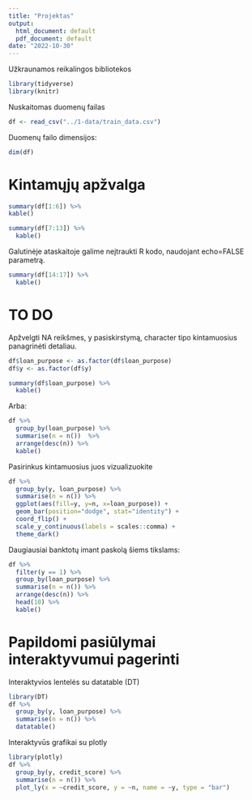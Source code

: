 ```yaml
---
title: "Projektas"
output:
  html_document: default
  pdf_document: default
date: "2022-10-30"
---
```


Užkraunamos reikalingos bibliotekos

```r
library(tidyverse)
library(knitr)
```

Nuskaitomas duomenų failas

```r
df <- read_csv("../1-data/train_data.csv")
```

Duomenų failo dimensijos:

```r
dim(df)
```

# Kintamųjų apžvalga

```r
summary(df[1:6]) %>%
kable()
```

```r
summary(df[7:13]) %>%
  kable()
```

Galutinėje ataskaitoje galime neįtraukti R kodo, naudojant echo=FALSE parametrą.

```r
summary(df[14:17]) %>%
  kable()
```

# TO DO

Apžvelgti NA reikšmes, y pasiskirstymą, character tipo kintamuosius panagrinėti detaliau.

```r
df$loan_purpose <- as.factor(df$loan_purpose)
df$y <- as.factor(df$y)
```

```r
summary(df$loan_purpose) %>%
  kable()
```

Arba:

```r
df %>%
  group_by(loan_purpose) %>%
  summarise(n = n())  %>%
  arrange(desc(n)) %>%
  kable()
```

Pasirinkus kintamuosius juos vizualizuokite

```r
df %>%
  group_by(y, loan_purpose) %>%
  summarise(n = n()) %>%
  ggplot(aes(fill=y, y=n, x=loan_purpose)) + 
  geom_bar(position="dodge", stat="identity") + 
  coord_flip() +
  scale_y_continuous(labels = scales::comma) +
  theme_dark()
```

Daugiausiai banktotų imant paskolą šiems tikslams:

```r
df %>%
  filter(y == 1) %>%
  group_by(loan_purpose) %>%
  summarise(n = n()) %>%
  arrange(desc(n)) %>%
  head(10) %>%
  kable()
```

# Papildomi pasiūlymai interaktyvumui pagerinti

Interaktyvios lentelės su datatable (DT)

```r
library(DT)
df %>%
  group_by(y, loan_purpose) %>%
  summarise(n = n()) %>%
  datatable()
```

Interaktyvūs grafikai su plotly

```r
library(plotly)
df %>%
  group_by(y, credit_score) %>%
  summarise(n = n()) %>%
  plot_ly(x = ~credit_score, y = ~n, name = ~y, type = "bar")
```
